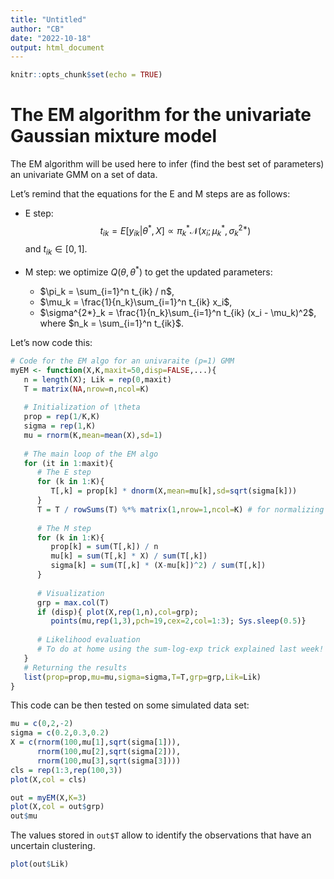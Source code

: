 ```yaml
---
title: "Untitled"
author: "CB"
date: "2022-10-18"
output: html_document
---
```


```r
knitr::opts_chunk$set(echo = TRUE)
```

# The EM algorithm for the univariate Gaussian mixture model

The EM algorithm will be used here to infer (find the best set of parameters) an univariate GMM on a set of data.

Let's remind that the equations for the E and M steps are as follows:

-   E step: $$t_{ik} = E[y_{ik}|\theta^*,X] \propto \pi^*_k \mathcal{N}(x_i;\mu^*_k,\sigma^{2*}_k)$$ and $t_{ik} \in [0,1]$.

-   M step: we optimize $Q(\theta,\theta^*)$ to get the updated parameters:

    -   $\pi_k = \sum_{i=1}^n t_{ik} / n$,
    -   $\mu_k = \frac{1}{n_k}\sum_{i=1}^n t_{ik} x_i$,
    -   $\sigma^{2*}_k = \frac{1}{n_k}\sum_{i=1}^n t_{ik} (x_i - \mu_k)^2$, where $n_k = \sum_{i=1}^n t_{ik}$.

Let's now code this:

```r
# Code for the EM algo for an univaraite (p=1) GMM
myEM <- function(X,K,maxit=50,disp=FALSE,...){
   n = length(X); Lik = rep(0,maxit)
   T = matrix(NA,nrow=n,ncol=K)
   
   # Initialization of \theta
   prop = rep(1/K,K)
   sigma = rep(1,K)
   mu = rnorm(K,mean=mean(X),sd=1)
   
   # The main loop of the EM algo
   for (it in 1:maxit){
      # The E step
      for (k in 1:K){
         T[,k] = prop[k] * dnorm(X,mean=mu[k],sd=sqrt(sigma[k]))
      }
      T = T / rowSums(T) %*% matrix(1,nrow=1,ncol=K) # for normalizing
      
      # The M step
      for (k in 1:K){
         prop[k] = sum(T[,k]) / n
         mu[k] = sum(T[,k] * X) / sum(T[,k])
         sigma[k] = sum(T[,k] * (X-mu[k])^2) / sum(T[,k])
      }
      
      # Visualization
      grp = max.col(T)
      if (disp){ plot(X,rep(1,n),col=grp);
         points(mu,rep(1,3),pch=19,cex=2,col=1:3); Sys.sleep(0.5)}
      
      # Likelihood evaluation
      # To do at home using the sum-log-exp trick explained last week!
   }
   # Returning the results
   list(prop=prop,mu=mu,sigma=sigma,T=T,grp=grp,Lik=Lik)
}
```

This code can be then tested on some simulated data set:

```r
mu = c(0,2,-2)
sigma = c(0.2,0.3,0.2)
X = c(rnorm(100,mu[1],sqrt(sigma[1])),
      rnorm(100,mu[2],sqrt(sigma[2])),
      rnorm(100,mu[3],sqrt(sigma[3])))
cls = rep(1:3,rep(100,3))
plot(X,col = cls)

out = myEM(X,K=3)
plot(X,col = out$grp)
out$mu
```

The values stored in `out$T` allow to identify the observations that have an uncertain clustering.

```r
plot(out$Lik)
```
